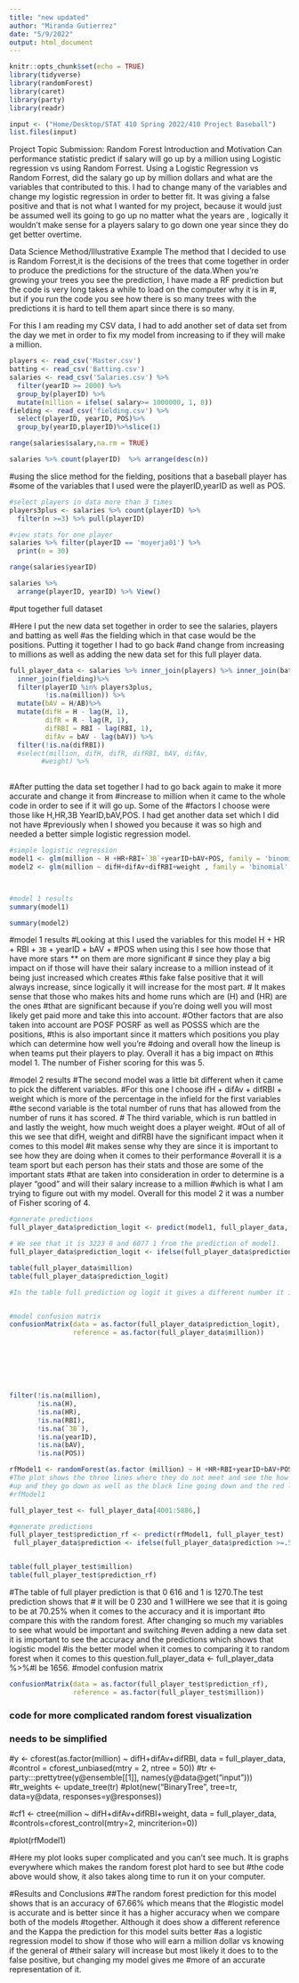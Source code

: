 ```yaml
---
title: "new updated"
author: "Miranda Gutierrez"
date: "5/9/2022"
output: html_document
---
```


```r
knitr::opts_chunk$set(echo = TRUE)
library(tidyverse)
library(randomForest)
library(caret)
library(party)
library(readr)

input <- ("Home/Desktop/STAT 410 Spring 2022/410 Project Baseball")
list.files(input)
```

 Project Topic Submission: Random Forest 
Introduction and Motivation
 Can performance statistic predict if salary will go up by a million using Logistic regression vs using Random Forrest.
Using a Logistic Regression vs Random Forrest, did the salary go up by million dollars and what are the variables that contributed to this. I had to change many of the variables and change my logistic regression in order to better fit. It was giving a false positive and that is not what I wanted for my project, because it would just be assumed well its going to go up no matter what the years are , logically it wouldn't make sense for a players salary to go down one year since they do get better 
overtime. 

Data Science Method/Illustrative Example
The method that I decided to use is Random Forrest,it is the decisions of the trees that come together in order to produce the predictions
for the structure of the data.When you're growing your trees you see the prediction, I have made a RF prediction but the code is very long
takes a while to load on the computer why it is in #, but if you run the code you see how there is so many trees with the predictions
it is hard to tell them apart since there is so many.



 For this I am reading my CSV data, I had to add another set of data set from the day we met
in order to fix my model from increasing to if they will make a million. 
```r
players <- read_csv('Master.csv')
batting <- read_csv('Batting.csv')
salaries <- read_csv('Salaries.csv') %>% 
  filter(yearID >= 2000) %>% 
  group_by(playerID) %>% 
  mutate(million = ifelse( salary>= 1000000, 1, 0))
fielding <- read_csv('fielding.csv') %>%
  select(playerID, yearID, POS)%>%
  group_by(yearID,playerID)%>%slice(1)

range(salaries$salary,na.rm = TRUE)

salaries %>% count(playerID)  %>% arrange(desc(n))

```
#using the slice method for the fielding, positions that a baseball player has
#some of the variables that I used were the playerID,yearID as well as POS.



```r
#select players in data more than 3 times
players3plus <- salaries %>% count(playerID) %>% 
  filter(n >=3) %>% pull(playerID)
```

```r
#view stats for one player
salaries %>% filter(playerID == 'moyerja01') %>% 
  print(n = 30)

range(salaries$yearID)

salaries %>% 
  arrange(playerID, yearID) %>% View()
```
#put together full dataset

#Here I put the new data set together in order to see the salaries, players and batting as well
#as the fielding which in that case would be the positions. Putting it together I had to go back
#and change from increasing to millions as well as adding the new data set for this full player data.
```r
full_player_data <- salaries %>% inner_join(players) %>% inner_join(batting) %>% 
  inner_join(fielding)%>%
  filter(playerID %in% players3plus,
         !is.na(million)) %>% 
  mutate(bAV = H/AB)%>%
  mutate(difH = H - lag(H, 1),
         difR = R - lag(R, 1),
         difRBI = RBI - lag(RBI, 1),
         difAv = bAV - lag(bAV)) %>% 
  filter(!is.na(difRBI)) 
  #select(million, difH, difR, difRBI, bAV, difAv,
        #weight) %>% 
  
```

#After putting the data set together I had to go back again to make it more accurate and change it from
#increase to million when it came to the whole code in order to see if it will go up. Some of the 
#factors I choose were those like H,HR,3B YearID,bAV,POS. I had get another data set which I did not have 
#previously when I showed you because it was so high and needed a better simple logistic regression model.
```r
#simple logistic regression
model1 <- glm(million ~ H +HR+RBI+`3B`+yearID+bAV+POS, family = 'binomial', data = full_player_data)
model2 <- glm(million ~ difH+difAv+difRBI+weight , family = 'binomial', data = full_player_data)



#model 1 results
summary(model1)

summary(model2)


```

#model 1 results
#Looking at this I used the variables for this model  H + HR + RBI + `3B` + yearID + bAV + 
#POS when using this I see how those that have more stars ** on them are more significant 
# since they play a big impact on if those will have their salary increase to a million instead of it being just increased which creates 
#this fake false positive that it will always increase, since logically it will increase for the most part.
# It makes sense that those who makes hits and home runs which are (H) and (HR) are the ones 
#that are significant because if you're doing well you will most likely get paid more and take this into account.
#Other factors that are also taken into account are POSF POSRF as well as POSSS which are the positions,
#this is also important since it matters which positions you play which can determine how well you're 
#doing and overall how the lineup is when teams put their players to play. Overall it has a big impact on 
#this model 1. The number of Fisher scoring for this was 5. 

#model 2 results
#The second model was a little bit different when it came to pick the different variables.
#For this one I choose ifH + difAv + difRBI + weight which is  more of the percentage in the infield for the first variables
#the second variable is the total number of runs that has allowed from the number of runs it has scored.
# The third variable, which is run battled in and lastly the weight, how much weight does a player weight.
#Out of all of this we see that difH, weight and difRBI have the significant impact when it comes to this model
#it makes sense why they are since it is important to see how they are doing when it comes to their performance 
#overall it is a team sport but each person has their stats and those are some of the important stats 
#that are taken into consideration in order to determine is a player "good" and will their salary increase to a million
#which is what I am trying to figure out with my model. Overall for this model 2 it was a number of Fisher scoring of 4.

```r

#generate predictions
full_player_data$prediction_logit <- predict(model1, full_player_data, type = 'response')

# We see that it is 3223 0 and 6077 1 from the prediction of model1.
full_player_data$prediction_logit <- ifelse(full_player_data$prediction_logit >=.5, 1, 0)

table(full_player_data$million)
table(full_player_data$prediction_logit)

#In the table full prediction og logit it gives a different number it is 0 1068 and 1 6398.


#model confusion matrix
confusionMatrix(data = as.factor(full_player_data$prediction_logit),
                reference = as.factor(full_player_data$million))







filter(!is.na(million),
       !is.na(H),
       !is.na(HR),
       !is.na(RBI),
       !is.na(`3B`),
       !is.na(yearID),
       !is.na(bAV),
       !is.na(POS))

rfModel1 <- randomForest(as.factor (million) ~ H +HR+RBI+yearID+bAV+POS,  data = full_player_data[1:4000,])
#The plot shows the three lines where they do not meet and see the how the trees from the green lines are 
#up and they go down as well as the black line going down and the red line is constant and stays the same for the
#rfModel1

full_player_test <- full_player_data[4001:5886,]

#generate predictions
full_player_test$prediction_rf <- predict(rfModel1, full_player_test)
 full_player_data$prediction <- ifelse(full_player_data$prediction >=.5, 1, 0)


table(full_player_test$million)
table(full_player_test$prediction_rf)
```
#The table of full player prediction is that 0 616 and 1 is 1270.The test prediction shows that
# it will be 0 230 and 1 willHere we see that it is going to be at 70.25% when it comes to the accuracy and it is important 
#to compare this with the random forest. After changing so much my variables to see what would be important and switching 
#even adding a new data set it is important to see the accuracy and the predictions which shows that logistic model
#is the better model when it comes to comparing it to random forest when it comes to this question.full_player_data <- full_player_data %>%#l be 1656.
#model confusion matrix
```r
confusionMatrix(data = as.factor(full_player_test$prediction_rf),
                reference = as.factor(full_player_test$million))


```
### code for more complicated random forest visualization
### needs to be simplified

#y <- cforest(as.factor(million) ~ difH+difAv+difRBI,  data = full_player_data,
             #control = cforest_unbiased(mtry = 2, ntree = 50))
 #tr <- party:::prettytree(y@ensemble[[1]], names(y@data@get("input")))
  #tr_weights <- update_tree(tr)
#plot(new("BinaryTree", tree=tr, data=y@data, responses=y@responses))
 
 
#cf1 <- ctree(million ~ difH+difAv+difRBI+weight,  data = full_player_data,
        #controls=cforest_control(mtry=2, mincriterion=0))

#plot(rfModel1)

#Here my plot looks super complicated and you can't see much. It is graphs everywhere which makes the random forest plot hard to see but 
#the code above would show, it also takes along time to run it on your computer.

#Results and Conclusions
##The random forest prediction for this model shows that is an accuracy of 67.66% which means that the 
#logistic model is accurate and is better since it has a higher accuracy when we compare both of the models
#together. Although it does show a different reference and the Kappa the prediction for this model suits better 
#as a logistic regression model to show if those who will earn a million dollar vs knowing if the general of 
#their salary will increase but most likely it does to to the false positive, but changing my model  gives me 
#more of an accurate representation of it.














